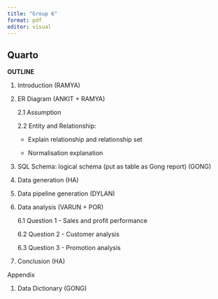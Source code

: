 ```yaml
---
title: "Group 6"
format: pdf
editor: visual
---
```


## Quarto

**OUTLINE**

1.  Introduction (RAMYA)

2.  ER Diagram (ANKIT + RAMYA)

    2.1 Assumption

    2.2 Entity and Relationship:

    -   Explain relationship and relationship set

    -   Normalisation explanation

3.  SQL Schema: logical schema (put as table as Gong report) (GONG)

4.  Data generation (HA)

5.  Data pipeline generation (DYLAN)

6.  Data analysis (VARUN + POR)

    6.1 Question 1 - Sales and profit performance

    6.2 Question 2 - Customer analysis

    6.3 Question 3 - Promotion analysis

7.  Conclusion (HA)

Appendix

1.  Data Dictionary (GONG)
